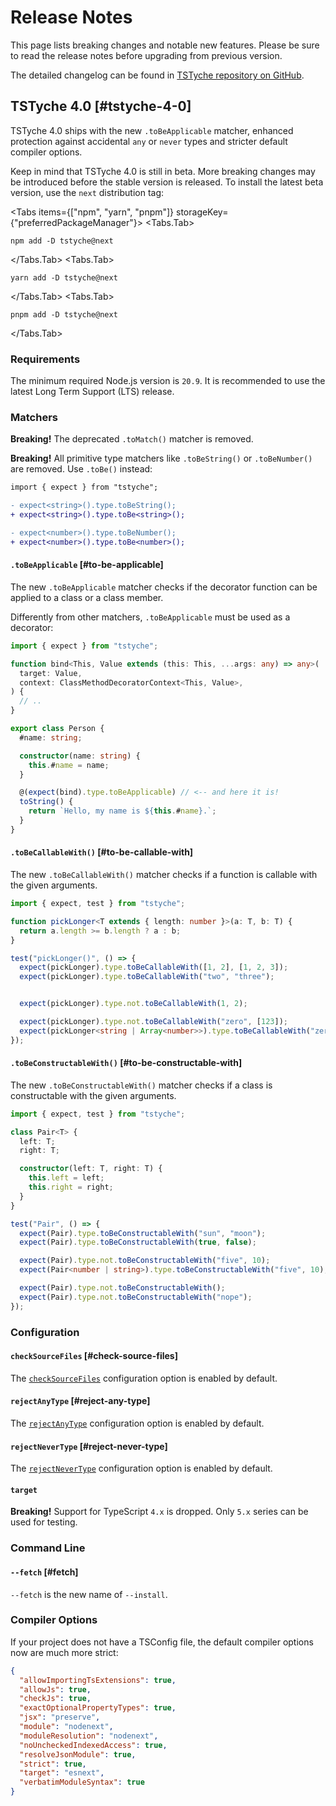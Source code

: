 
# Release Notes

This page lists breaking changes and notable new features. Please be sure to read the release notes before upgrading from previous version.

<Note>

The detailed changelog can be found in [TSTyche repository on GitHub](https://github.com/tstyche/tstyche/blob/main/RELEASES.md).

</Note>

## TSTyche 4.0  [#tstyche-4-0]

TSTyche 4.0 ships with the new `.toBeApplicable` matcher, enhanced protection against accidental `any` or `never` types and stricter default compiler options.

<Warning>

 Keep in mind that TSTyche 4.0 is still in beta. More breaking changes may be introduced before the stable version is released. To install the latest beta version, use the `next` distribution tag:

 <Tabs items={["npm", "yarn", "pnpm"]} storageKey={"preferredPackageManager"}>
 <Tabs.Tab>

 ```shell
 npm add -D tstyche@next
 ```

 </Tabs.Tab>
 <Tabs.Tab>

 ```shell
 yarn add -D tstyche@next
 ```

 </Tabs.Tab>
 <Tabs.Tab>

 ```shell
 pnpm add -D tstyche@next
 ```

 </Tabs.Tab>
 </Tabs>

 </Warning>

### Requirements

The minimum required Node.js version is `20.9`. It is recommended to use the latest Long Term Support (LTS) release.

### Matchers

<Warning>

**Breaking!** The deprecated `.toMatch()` matcher is removed.

</Warning>

<Warning>

**Breaking!** All primitive type matchers like `.toBeString()` or `.toBeNumber()` are removed. Use `.toBe()` instead:

```diff
import { expect } from "tstyche";

- expect<string>().type.toBeString();
+ expect<string>().type.toBe<string>();

- expect<number>().type.toBeNumber();
+ expect<number>().type.toBe<number>();
```

</Warning>

#### `.toBeApplicable` [#to-be-applicable]

The new `.toBeApplicable` matcher checks if the decorator function can be applied to a class or a class member.

Differently from other matchers, `.toBeApplicable` must be used as a decorator:

```ts
import { expect } from "tstyche";

function bind<This, Value extends (this: This, ...args: any) => any>(
  target: Value,
  context: ClassMethodDecoratorContext<This, Value>,
) {
  // ..
}

export class Person {
  #name: string;

  constructor(name: string) {
    this.#name = name;
  }

  @(expect(bind).type.toBeApplicable) // <-- and here it is!
  toString() {
    return `Hello, my name is ${this.#name}.`;
  }
}
```

#### `.toBeCallableWith()` [#to-be-callable-with]

The new `.toBeCallableWith()` matcher checks if a function is callable with the given arguments.

```ts
import { expect, test } from "tstyche";

function pickLonger<T extends { length: number }>(a: T, b: T) {
  return a.length >= b.length ? a : b;
}

test("pickLonger()", () => {
  expect(pickLonger).type.toBeCallableWith([1, 2], [1, 2, 3]);
  expect(pickLonger).type.toBeCallableWith("two", "three");


  expect(pickLonger).type.not.toBeCallableWith(1, 2);

  expect(pickLonger).type.not.toBeCallableWith("zero", [123]);
  expect(pickLonger<string | Array<number>>).type.toBeCallableWith("zero", [123]);
});
```

#### `.toBeConstructableWith()` [#to-be-constructable-with]

The new `.toBeConstructableWith()` matcher checks if a class is constructable with the given arguments.

```ts
import { expect, test } from "tstyche";

class Pair<T> {
  left: T;
  right: T;

  constructor(left: T, right: T) {
    this.left = left;
    this.right = right;
  }
}

test("Pair", () => {
  expect(Pair).type.toBeConstructableWith("sun", "moon");
  expect(Pair).type.toBeConstructableWith(true, false);

  expect(Pair).type.not.toBeConstructableWith("five", 10);
  expect(Pair<number | string>).type.toBeConstructableWith("five", 10);

  expect(Pair).type.not.toBeConstructableWith();
  expect(Pair).type.not.toBeConstructableWith("nope");
});
```

### Configuration

#### `checkSourceFiles` [#check-source-files]

The [`checkSourceFiles`](../reference/config-file.mdx#check-source-files) configuration option is enabled by default.

#### `rejectAnyType` [#reject-any-type]

The [`rejectAnyType`](../reference/config-file.mdx#reject-any-type) configuration option is enabled by default.

#### `rejectNeverType` [#reject-never-type]

The [`rejectNeverType`](../reference/config-file.mdx#reject-never-type) configuration option is enabled by default.

#### `target`

<Warning>

**Breaking!** Support for TypeScript `4.x` is dropped. Only `5.x` series can be used for testing.

</Warning>

### Command Line

#### `--fetch` [#fetch]

`--fetch` is the new name of `--install`.

### Compiler Options

If your project does not have a TSConfig file, the default compiler options now are much more strict:

```json
{
  "allowImportingTsExtensions": true,
  "allowJs": true,
  "checkJs": true,
  "exactOptionalPropertyTypes": true,
  "jsx": "preserve",
  "module": "nodenext",
  "moduleResolution": "nodenext",
  "noUncheckedIndexedAccess": true,
  "resolveJsonModule": true,
  "strict": true,
  "target": "esnext",
  "verbatimModuleSyntax": true
}
```
